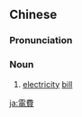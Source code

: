 {{also|电费}}
==Chinese==
{{zh-forms|s=电费}}

===Pronunciation===
{{zh-pron
|m=diànfèi
|c=din6 fai3
|mn=tiān-hùi
|cat=n
}}

===Noun===
{{zh-noun}}

# [[electricity]] [[bill]]

[[ja:電費]]